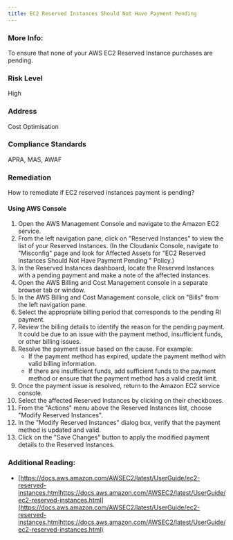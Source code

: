 ```yaml
---
title: EC2 Reserved Instances Should Not Have Payment Pending
---
```


### More Info:

To ensure that none of your AWS EC2 Reserved Instance purchases are pending.

### Risk Level

High

### Address

Cost Optimisation

### Compliance Standards

APRA, MAS, AWAF

### Remediation

How to remediate if EC2 reserved instances payment is pending?

#### Using AWS Console

1. Open the AWS Management Console and navigate to the Amazon EC2 service.
2. From the left navigation pane, click on "Reserved Instances" to view the list of your Reserved Instances.
    (In the Cloudanix Console, navigate to "Misconfig" page and look for Affected Assets for "EC2 Reserved Instances Should Not Have Payment Pending    " Policy.)
3. In the Reserved Instances dashboard, locate the Reserved Instances with a pending payment and make a note of the affected instances.
4. Open the AWS Billing and Cost Management console in a separate browser tab or window.
5. In the AWS Billing and Cost Management console, click on "Bills" from the left navigation pane.
6. Select the appropriate billing period that corresponds to the pending RI payment.
7. Review the billing details to identify the reason for the pending payment. It could be due to an issue with the payment method, insufficient funds, or other billing issues.
8. Resolve the payment issue based on the cause. For example:
   - If the payment method has expired, update the payment method with valid billing information.
   - If there are insufficient funds, add sufficient funds to the payment method or ensure that the payment method has a valid credit limit.
9. Once the payment issue is resolved, return to the Amazon EC2 service console.
10. Select the affected Reserved Instances by clicking on their checkboxes.
11. From the "Actions" menu above the Reserved Instances list, choose "Modify Reserved Instances".
12. In the "Modify Reserved Instances" dialog box, verify that the payment method is updated and valid.
13. Click on the "Save Changes" button to apply the modified payment details to the Reserved Instances.

### Additional Reading:

- [https://docs.aws.amazon.com/AWSEC2/latest/UserGuide/ec2-reserved-instances.htmlhttps://docs.aws.amazon.com/AWSEC2/latest/UserGuide/ec2-reserved-instances.html](https://docs.aws.amazon.com/AWSEC2/latest/UserGuide/ec2-reserved-instances.htmlhttps://docs.aws.amazon.com/AWSEC2/latest/UserGuide/ec2-reserved-instances.html)

